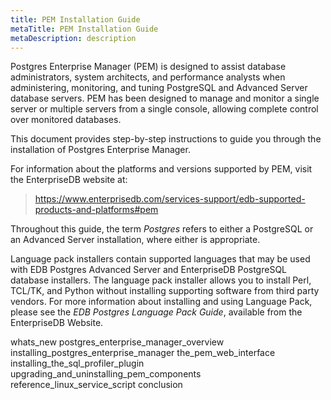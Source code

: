 ```yaml
---
title: PEM Installation Guide
metaTitle: PEM Installation Guide
metaDescription: description
---
```


Postgres Enterprise Manager (PEM) is designed to assist database
administrators, system architects, and performance analysts when
administering, monitoring, and tuning PostgreSQL and Advanced Server
database servers. PEM has been designed to manage and monitor a single
server or multiple servers from a single console, allowing complete
control over monitored databases.

This document provides step-by-step instructions to guide you through
the installation of Postgres Enterprise Manager.

For information about the platforms and versions supported by PEM, visit
the EnterpriseDB website at:

> <https://www.enterprisedb.com/services-support/edb-supported-products-and-platforms#pem>

Throughout this guide, the term *Postgres* refers to either a PostgreSQL
or an Advanced Server installation, where either is appropriate.

Language pack installers contain supported languages that may be used
with EDB Postgres Advanced Server and EnterpriseDB PostgreSQL database
installers. The language pack installer allows you to install Perl,
TCL/TK, and Python without installing supporting software from third
party vendors. For more information about installing and using Language
Pack, please see the *EDB Postgres Language Pack Guide*, available from
the EnterpriseDB Website.

<div class="toctree" data-maxdepth="5">

whats_new postgres_enterprise_manager_overview
installing_postgres_enterprise_manager the_pem_web_interface
installing_the_sql_profiler_plugin
upgrading_and_uninstalling_pem_components
reference_linux_service_script conclusion

</div>
